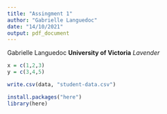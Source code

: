 ```yaml
---
title: "Assingment 1"
author: "Gabrielle Languedoc"
date: "14/10/2021"
output: pdf_document
---
```

Gabrielle Languedoc
__University of Victoria__
_Lavender_

```r
x = c(1,2,3)
y = c(3,4,5)
```

```r
write.csv(data, "student-data.csv")
```

```r
install.packages("here")
library(here)
```

